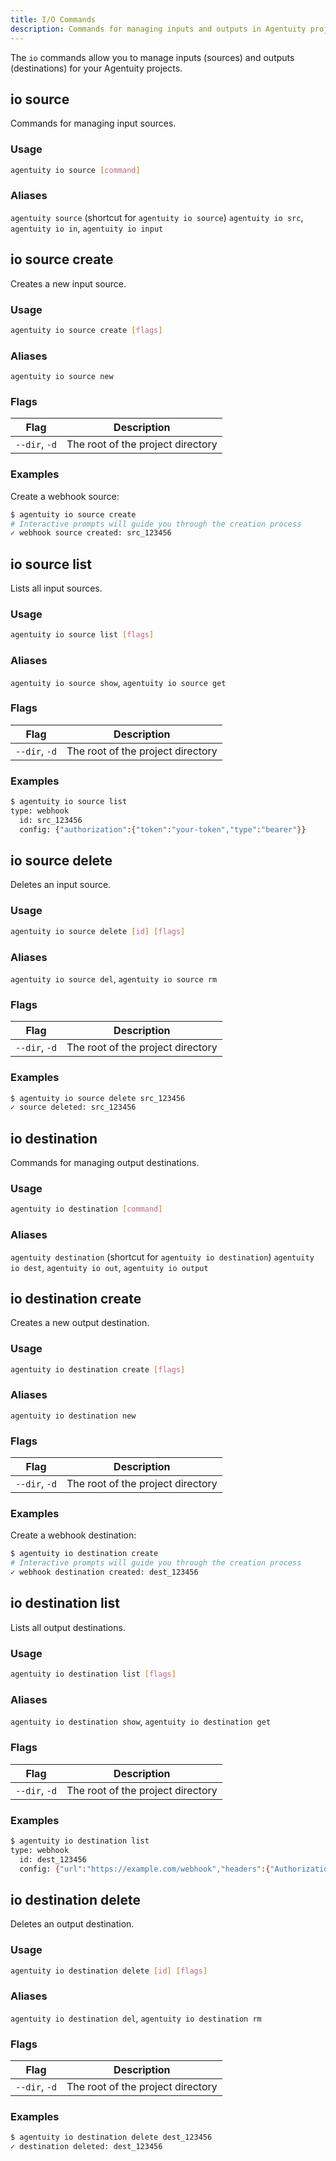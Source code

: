 ```yaml
---
title: I/O Commands
description: Commands for managing inputs and outputs in Agentuity projects
---
```


The `io` commands allow you to manage inputs (sources) and outputs (destinations) for your Agentuity projects.

## io source

Commands for managing input sources.

### Usage

```bash
agentuity io source [command]
```

### Aliases

`agentuity source` (shortcut for `agentuity io source`)
`agentuity io src`, `agentuity io in`, `agentuity io input`

## io source create

Creates a new input source.

### Usage

```bash
agentuity io source create [flags]
```

### Aliases

`agentuity io source new`

### Flags

| Flag | Description |
| ---- | ----------- |
| `--dir`, `-d` | The root of the project directory |

### Examples

Create a webhook source:
```bash
$ agentuity io source create
# Interactive prompts will guide you through the creation process
✓ webhook source created: src_123456
```

## io source list

Lists all input sources.

### Usage

```bash
agentuity io source list [flags]
```

### Aliases

`agentuity io source show`, `agentuity io source get`

### Flags

| Flag | Description |
| ---- | ----------- |
| `--dir`, `-d` | The root of the project directory |

### Examples

```bash
$ agentuity io source list
type: webhook
  id: src_123456
  config: {"authorization":{"token":"your-token","type":"bearer"}}
```

## io source delete

Deletes an input source.

### Usage

```bash
agentuity io source delete [id] [flags]
```

### Aliases

`agentuity io source del`, `agentuity io source rm`

### Flags

| Flag | Description |
| ---- | ----------- |
| `--dir`, `-d` | The root of the project directory |

### Examples

```bash
$ agentuity io source delete src_123456
✓ source deleted: src_123456
```

## io destination

Commands for managing output destinations.

### Usage

```bash
agentuity io destination [command]
```

### Aliases

`agentuity destination` (shortcut for `agentuity io destination`)
`agentuity io dest`, `agentuity io out`, `agentuity io output`

## io destination create

Creates a new output destination.

### Usage

```bash
agentuity io destination create [flags]
```

### Aliases

`agentuity io destination new`

### Flags

| Flag | Description |
| ---- | ----------- |
| `--dir`, `-d` | The root of the project directory |

### Examples

Create a webhook destination:
```bash
$ agentuity io destination create
# Interactive prompts will guide you through the creation process
✓ webhook destination created: dest_123456
```

## io destination list

Lists all output destinations.

### Usage

```bash
agentuity io destination list [flags]
```

### Aliases

`agentuity io destination show`, `agentuity io destination get`

### Flags

| Flag | Description |
| ---- | ----------- |
| `--dir`, `-d` | The root of the project directory |

### Examples

```bash
$ agentuity io destination list
type: webhook
  id: dest_123456
  config: {"url":"https://example.com/webhook","headers":{"Authorization":"Bearer your-token"}}
```

## io destination delete

Deletes an output destination.

### Usage

```bash
agentuity io destination delete [id] [flags]
```

### Aliases

`agentuity io destination del`, `agentuity io destination rm`

### Flags

| Flag | Description |
| ---- | ----------- |
| `--dir`, `-d` | The root of the project directory |

### Examples

```bash
$ agentuity io destination delete dest_123456
✓ destination deleted: dest_123456
```
